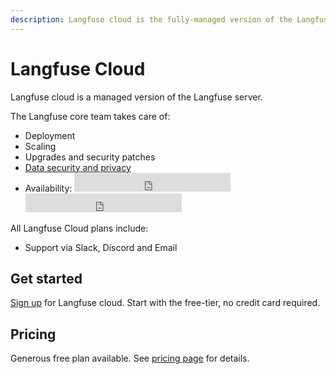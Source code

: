 ```yaml
---
description: Langfuse cloud is the fully-managed version of the Langfuse server. Start without credit card, generous free-tier.
---
```


# Langfuse Cloud

Langfuse cloud is a managed version of the Langfuse server.

The Langfuse core team takes care of:

- Deployment
- Scaling
- Upgrades and security patches
- [Data security and privacy](/docs/data-security-privacy)
- Availability:
  <iframe
    src="https://status.langfuse.com/badge?theme=dark"
    width="250"
    height="30"
    frameborder="0"
    scrolling="no"
    className="hidden dark:inline-block -mt-1"
  ></iframe>
  <iframe
    src="https://status.langfuse.com/badge?theme=light"
    width="250"
    height="30"
    frameborder="0"
    scrolling="no"
    className="inline-block dark:hidden -mt-1"
  ></iframe>

All Langfuse Cloud plans include:

- Support via Slack, Discord and Email

## Get started

[Sign up](https://cloud.langfuse.com/auth/sign-up) for Langfuse cloud. Start with the free-tier, no credit card required.

## Pricing

Generous free plan available. See [pricing page](/#pricing) for details.
